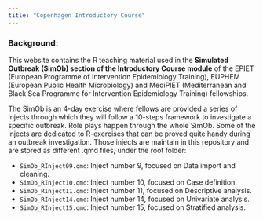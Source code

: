 ```yaml
---
title: "Copenhagen Introductory Course"
---
```


### Background:

This website contains the R teaching material used in the **Simulated Outbreak (SimOb) section of the Introductory Course module** of the EPIET (European Programme of Intervention Epidemiology Training), EUPHEM (European Public Health Microbiology) and MediPIET (Mediterranean and Black Sea Programme for Intervention Epidemiology Training) fellowships.

The SimOb is an 4-day exercise where fellows are provided a series of injects through which they will follow a 10-steps framework to investigate a specific outbreak. Role plays happen through the whole SimOb. Some of the injects are dedicated to R-exercises that can be proved quite handy during an outbreak investigation. Those injects are maintain in this repository and are stored as different .qmd files, under the root folder:

-   `SimOb_RInject09.qmd`: Inject number 9, focused on Data import and cleaning.
-   `SimOb_RInject10.qmd`: Inject number 10, focused on Case definition.
-   `SimOb_RInject11.qmd`: Inject number 11, focused on Descriptive analysis.
-   `SimOb_RInject14.qmd`: Inject number 14, focused on Univariate analysis.
-   `SimOb_RInject15.qmd`: Inject number 15, focused on Stratified analysis.

# 
